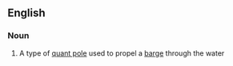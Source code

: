==English==

===Noun===
{{en-noun|sg=[[barge]] [[pole]]}}

# A type of [[quant pole]] used to propel a [[barge]] through the water